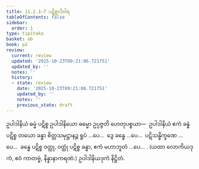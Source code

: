 ```yaml
---
title: 11.2.1–7 ပဋိစ္စာဒိဝါရ
tableOfContents: false
sidebar:
  order: 1
type: tipitaka
basket: ab
book: p2
review:
  current: review
  updated: '2025-10-23T09:21:06.721751'
  updated_by: ''
  notes: ''
  history:
  - state: review
    date: '2025-10-23T09:21:06.721751'
    updated_by: ''
    notes: ''
    previous_state: draft
---
```



<ReviewStatus review={frontmatter.review} showDetails={true} />

<HypothesisAnnotation frontmatter={frontmatter} />

<DynamicBreadcrumb />

<Division number="44" book="p2" e="ch" v="38" p="351">

<Paragraph number="3635" book="p2">
ဥပါဒါနိယံ ဓမ္မံ ပဋိစ္စ ဥပါဒါနိယော ဓမ္မော ဥပ္ပဇ္ဇတိ ဟေတုပစ္စယာ—  ဥပါဒါနိယံ ဧကံ ခန္ဓံ ပဋိစ္စ တယော ခန္ဓာ စိတ္တသမုဋ္ဌာနဉ္စ ရူပံ …ပေ…  ဒွေ ခန္ဓေ …ပေ…  ပဋိသန္ဓိက္ခဏေ …ပေ…  ခန္ဓေ ပဋိစ္စ ဝတ္ထု, ဝတ္ထုံ ပဋိစ္စ ခန္ဓာ, ဧကံ မဟာဘူတံ …ပေ… . (ယထာ လောကိယဒုကံ, ဧဝံ ကာတဗ္ဗံ, နိန္နာနာကရဏံ.)

</Paragraph>
</Division>

<Paragraph number="3636" type="center" book="p2">
ဥပါဒါနိယဒုကံ နိဋ္ဌိတံ.
</Paragraph>
